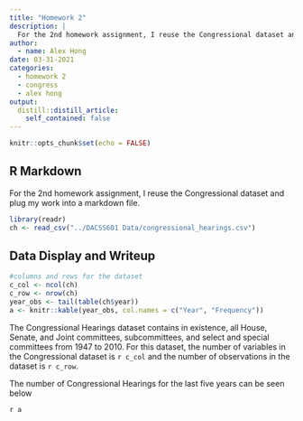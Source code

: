 ```yaml
---
title: "Homework 2"
description: |
  For the 2nd homework assignment, I reuse the Congressional dataset and plug my work into a markdown file.
author:
  - name: Alex Hong
date: 03-31-2021
categories:
  - homework 2
  - congress
  - alex hong
output:
  distill::distill_article:
    self_contained: false
---
```



```r
knitr::opts_chunk$set(echo = FALSE)
```

## R Markdown

For the 2nd homework assignment, I reuse the Congressional dataset and plug my work into a markdown file.

```r
library(readr)
ch <- read_csv("../DACSS601 Data/congressional_hearings.csv")
```

## Data Display and Writeup

```r
#columns and rows for the dataset
c_col <- ncol(ch)
c_row <- nrow(ch)
year_obs <- tail(table(ch$year))
a <- knitr::kable(year_obs, col.names = c("Year", "Frequency"))

```

The Congressional Hearings dataset contains in existence, all House, Senate, and Joint committees, subcommittees, and select and special committees from 1947 to 2010.
For this dataset, the number of variables in the Congressional dataset is `r c_col` and the number of observations in the dataset is `r c_row`. 


The number of Congressional Hearings for the last five years can be seen below

`r a`